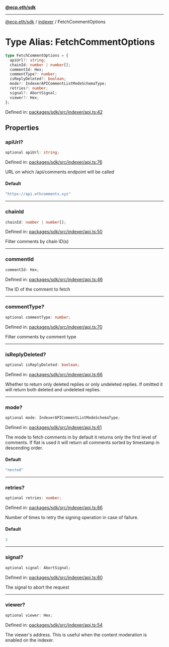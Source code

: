 [**@ecp.eth/sdk**](../../index.mdx)

***

[@ecp.eth/sdk](/sdk-reference/index.mdx) / [indexer](/sdk-reference/indexer/index.mdx) / FetchCommentOptions

# Type Alias: FetchCommentOptions

```ts
type FetchCommentOptions = {
  apiUrl?: string;
  chainId: number | number[];
  commentId: Hex;
  commentType?: number;
  isReplyDeleted?: boolean;
  mode?: IndexerAPICommentListModeSchemaType;
  retries?: number;
  signal?: AbortSignal;
  viewer?: Hex;
};
```

Defined in: [packages/sdk/src/indexer/api.ts:42](https://github.com/ecp-eth/comments-monorepo/blob/main/packages/sdk/src/indexer/api.ts#L42)

## Properties

### apiUrl?

```ts
optional apiUrl: string;
```

Defined in: [packages/sdk/src/indexer/api.ts:76](https://github.com/ecp-eth/comments-monorepo/blob/main/packages/sdk/src/indexer/api.ts#L76)

URL on which /api/comments endpoint will be called

#### Default

```ts
"https://api.ethcomments.xyz"
```

***

### chainId

```ts
chainId: number | number[];
```

Defined in: [packages/sdk/src/indexer/api.ts:50](https://github.com/ecp-eth/comments-monorepo/blob/main/packages/sdk/src/indexer/api.ts#L50)

Filter comments by chain ID(s)

***

### commentId

```ts
commentId: Hex;
```

Defined in: [packages/sdk/src/indexer/api.ts:46](https://github.com/ecp-eth/comments-monorepo/blob/main/packages/sdk/src/indexer/api.ts#L46)

The ID of the comment to fetch

***

### commentType?

```ts
optional commentType: number;
```

Defined in: [packages/sdk/src/indexer/api.ts:70](https://github.com/ecp-eth/comments-monorepo/blob/main/packages/sdk/src/indexer/api.ts#L70)

Filter comments by comment type

***

### isReplyDeleted?

```ts
optional isReplyDeleted: boolean;
```

Defined in: [packages/sdk/src/indexer/api.ts:66](https://github.com/ecp-eth/comments-monorepo/blob/main/packages/sdk/src/indexer/api.ts#L66)

Whether to return only deleted replies or only undeleted replies.
If omitted it will return both deleted and undeleted replies.

***

### mode?

```ts
optional mode: IndexerAPICommentListModeSchemaType;
```

Defined in: [packages/sdk/src/indexer/api.ts:61](https://github.com/ecp-eth/comments-monorepo/blob/main/packages/sdk/src/indexer/api.ts#L61)

The mode to fetch comments in by default it returns only the first level of comments.
If flat is used it will return all comments sorted by timestamp in descending order.

#### Default

```ts
"nested"
```

***

### retries?

```ts
optional retries: number;
```

Defined in: [packages/sdk/src/indexer/api.ts:86](https://github.com/ecp-eth/comments-monorepo/blob/main/packages/sdk/src/indexer/api.ts#L86)

Number of times to retry the signing operation in case of failure.

#### Default

```ts
3
```

***

### signal?

```ts
optional signal: AbortSignal;
```

Defined in: [packages/sdk/src/indexer/api.ts:80](https://github.com/ecp-eth/comments-monorepo/blob/main/packages/sdk/src/indexer/api.ts#L80)

The signal to abort the request

***

### viewer?

```ts
optional viewer: Hex;
```

Defined in: [packages/sdk/src/indexer/api.ts:54](https://github.com/ecp-eth/comments-monorepo/blob/main/packages/sdk/src/indexer/api.ts#L54)

The viewer's address. This is useful when the content moderation is enabled on the indexer.
